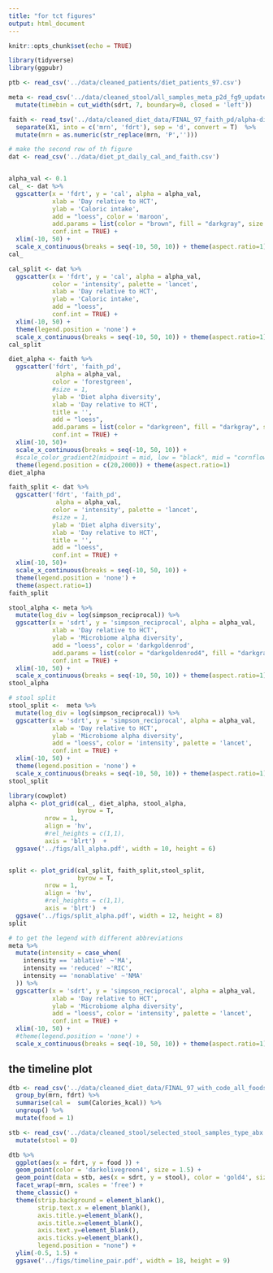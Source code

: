 ```yaml
---
title: "for tct figures"
output: html_document
---
```


```r
knitr::opts_chunk$set(echo = TRUE)
```

```r
library(tidyverse)
library(ggpubr)
```

```r
ptb <- read_csv('../data/cleaned_patients/diet_patients_97.csv')

meta <- read_csv('../data/cleaned_stool/all_samples_meta_p2d_fg9_updated.csv') %>% 
  mutate(timebin = cut_width(sdrt, 7, boundary=0, closed = 'left')) 

faith <- read_tsv('../data/cleaned_diet_data/FINAL_97_faith_pd/alpha-diversity.tsv') %>% 
  separate(X1, into = c('mrn', 'fdrt'), sep = 'd', convert = T)  %>% 
  mutate(mrn = as.numeric(str_replace(mrn, 'P',''))) 
```

```r
# make the second row of th figure 
dat <- read_csv('../data/diet_pt_daily_cal_and_faith.csv')


alpha_val <- 0.1
cal_ <- dat %>% 
  ggscatter(x = 'fdrt', y = 'cal', alpha = alpha_val, 
            xlab = 'Day relative to HCT',
            ylab = 'Caloric intake',
            add = "loess", color = 'maroon',
            add.params = list(color = "brown", fill = "darkgray", size = 2), 
            conf.int = TRUE) +
  xlim(-10, 50) +
  scale_x_continuous(breaks = seq(-10, 50, 10)) + theme(aspect.ratio=1)
cal_
```


```r
cal_split <- dat %>% 
  ggscatter(x = 'fdrt', y = 'cal', alpha = alpha_val, 
            color = 'intensity', palette = 'lancet',
            xlab = 'Day relative to HCT',
            ylab = 'Caloric intake',
            add = "loess", 
            conf.int = TRUE) +
  xlim(-10, 50) +
  theme(legend.position = 'none') + 
  scale_x_continuous(breaks = seq(-10, 50, 10)) + theme(aspect.ratio=1)
cal_split
```

```r
diet_alpha <- faith %>% 
  ggscatter('fdrt', 'faith_pd', 
             alpha = alpha_val,
            color = 'forestgreen',
            #size = 1,
            ylab = 'Diet alpha diversity', 
            xlab = 'Day relative to HCT',
            title = '',
            add = "loess", 
            add.params = list(color = "darkgreen", fill = "darkgray", size = 2), 
            conf.int = TRUE) +
  xlim(-10, 50)+
  scale_x_continuous(breaks = seq(-10, 50, 10)) +
  #scale_color_gradient2(midpoint = mid, low = "black", mid = "cornflowerblue", high = "red", space = "Lab", name = 'Diet\nalpha\ndiversity' )+
  theme(legend.position = c(20,2000)) + theme(aspect.ratio=1)
diet_alpha
```

```r
faith_split <- dat %>% 
  ggscatter('fdrt', 'faith_pd', 
             alpha = alpha_val,
            color = 'intensity', palette = 'lancet',
            #size = 1,
            ylab = 'Diet alpha diversity', 
            xlab = 'Day relative to HCT',
            title = '',
            add = "loess", 
            conf.int = TRUE) +
  xlim(-10, 50)+
  scale_x_continuous(breaks = seq(-10, 50, 10)) +
  theme(legend.position = 'none') + 
  theme(aspect.ratio=1)
faith_split
```

```r
stool_alpha <- meta %>% 
  mutate(log_div = log(simpson_reciprocal)) %>% 
  ggscatter(x = 'sdrt', y = 'simpson_reciprocal', alpha = alpha_val, 
            xlab = 'Day relative to HCT',
            ylab = 'Microbiome alpha diversity',
            add = "loess", color = 'darkgoldenrod',
            add.params = list(color = "darkgoldenrod4", fill = "darkgray", size = 2), 
            conf.int = TRUE) +
  xlim(-10, 50) +
  scale_x_continuous(breaks = seq(-10, 50, 10)) + theme(aspect.ratio=1)
stool_alpha
```

```r
# stool split
stool_split <-  meta %>% 
  mutate(log_div = log(simpson_reciprocal)) %>% 
  ggscatter(x = 'sdrt', y = 'simpson_reciprocal', alpha = alpha_val, 
            xlab = 'Day relative to HCT',
            ylab = 'Microbiome alpha diversity',
            add = "loess", color = 'intensity', palette = 'lancet',
            conf.int = TRUE) +
  xlim(-10, 50) +
  theme(legend.position = 'none') + 
  scale_x_continuous(breaks = seq(-10, 50, 10)) + theme(aspect.ratio=1)
stool_split
```


```r
library(cowplot)
alpha <- plot_grid(cal_, diet_alpha, stool_alpha,
                   byrow = T,
          nrow = 1, 
          align = 'hv',
          #rel_heights = c(1,1),
          axis = 'blrt')  +
  ggsave('../figs/all_alpha.pdf', width = 10, height = 6)


split <- plot_grid(cal_split, faith_split,stool_split,
                   byrow = T,
          nrow = 1, 
          align = 'hv',
          #rel_heights = c(1,1),
          axis = 'blrt')  +
  ggsave('../figs/split_alpha.pdf', width = 12, height = 8)
split 
```
```r
# to get the legend with different abbreviations
meta %>% 
  mutate(intensity = case_when(
    intensity == 'ablative' ~'MA',
    intensity == 'reduced' ~'RIC',
    intensity == 'nonablative' ~'NMA'
  )) %>% 
  ggscatter(x = 'sdrt', y = 'simpson_reciprocal', alpha = alpha_val, 
            xlab = 'Day relative to HCT',
            ylab = 'Microbiome alpha diversity',
            add = "loess", color = 'intensity', palette = 'lancet',
            conf.int = TRUE) +
  xlim(-10, 50) +
  #theme(legend.position = 'none') + 
  scale_x_continuous(breaks = seq(-10, 50, 10)) + theme(aspect.ratio=1)
```

## the timeline plot 

```r
dtb <- read_csv('../data/cleaned_diet_data/FINAL_97_with_code_all_foods_drt_with_EN_finalized.csv') %>% 
  group_by(mrn, fdrt) %>% 
  summarise(cal =  sum(Calories_kcal)) %>% 
  ungroup() %>% 
  mutate(food = 1)

stb <- read_csv('../data/cleaned_stool/selected_stool_samples_type_abx.csv') %>% 
  mutate(stool = 0)
```

```r
dtb %>% 
  ggplot(aes(x = fdrt, y = food )) +
  geom_point(color = 'darkolivegreen4', size = 1.5) +
  geom_point(data = stb, aes(x = sdrt, y = stool), color = 'gold4', size = 1.5) +
  facet_wrap(~mrn, scales = 'free') +
  theme_classic() +
  theme(strip.background = element_blank(),
        strip.text.x = element_blank(),
        axis.title.y=element_blank(),
        axis.title.x=element_blank(),
        axis.text.y=element_blank(),
        axis.ticks.y=element_blank(),
        legend.position = "none") +
  ylim(-0.5, 1.5) +
  ggsave('../figs/timeline_pair.pdf', width = 18, height = 9)
```



